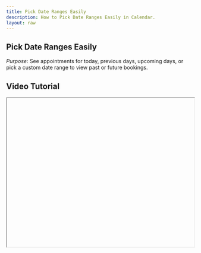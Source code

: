 ```yaml
---
title: Pick Date Ranges Easily
description: How to Pick Date Ranges Easily in Calendar.
layout: raw
---
```



<div className="mdx-content">

## Pick Date Ranges Easily



*Purpose*: See appointments for today, previous days, upcoming days, or pick a custom date range to view past or future bookings.

## Video Tutorial



<iframe
  width="100%"
  height="400"
  title="Pick date range tutorial"
  allowFullScreen
  className="rounded-lg"
/>

---

## Steps:



❶ **Open the Calendar**  
On the main dashboard, click on **Calendar** in the left-side menu.

❷ **Find the Date Controls**  
At the top-left of the calendar page, **below the filters**, you’ll see three date control buttons:
- **Previous**
- **Today**
- **Next**

❸ **View Previous Appointments**  
Click the **Previous** button to scroll back and view appointments from earlier days.

❹ **View Upcoming Appointments**  
Click the **Next** button to scroll ahead and see what’s coming up in the following days.

❺ **Jump to Today’s Appointments**  
The **Today** button is highlighted by default.  
If you’ve scrolled away, click it anytime to come back to today’s bookings.

❻ **Pick a Custom Date Range**  
In the **center-top of the calendar**, click on the displayed date (e.g., “15 Jun 2025”)  
A date picker opens. You can now select:
- A **start date** and an **end date**
- The calendar will refresh and display **appointments within that range**

---

**Tip for First-Time Users**:  
This is especially helpful when you're reviewing **past performance**, tracking **busy periods**, or checking **future availability**.

<div className="space-y-4 mt-6">

<div className="my-10 border-t border-gray-200" />

## More questions about this


</div>
<div className="space-y-4 mt-6">
  <details className="bg-white rounded-md p-4 border border-gray-300">
  <summary
    className="font-medium text-base text-gray-900"
    style={{
      backgroundColor: 'transparent',
      outline: 'none',
      cursor: 'pointer',
      userSelect: 'none',
      listStyle: 'none',
    }}
  >Can I view appointments from last month?</summary>
   <p className="mt-2 text-sm text-gray-700">
      Yes, use the date picker to go back and choose any range from the past.
    </p>
  </details>

  <details className="bg-white rounded-md p-4 border border-gray-300">
  <summary
    className="font-medium text-base text-gray-900"
    style={{
      backgroundColor: 'transparent',
      outline: 'none',
      cursor: 'pointer',
      userSelect: 'none',
      listStyle: 'none',
    }}
  >Does this affect my reports?</summary>
    <p className="mt-2 text-sm text-gray-700">
      No, this is only for viewing appointments. Reports are generated separately.
    </p>
  </details>
</div>
</div>

---

<div className="space-y-4 mt-6">

<div className="my-10 border-t border-gray-200" />

<div className="mdx-content mt-10">

Was this article helpful?

<div style={{ display: 'flex', gap: '1rem' }}>
  <button style={{ padding: '0.5rem', borderRadius: '9999px', backgroundColor: '#f0f0f0' }}>
    👍
  </button>
  <button style={{ padding: '0.5rem', borderRadius: '9999px', backgroundColor: '#f0f0f0' }}>
    👎
  </button>
</div>
</div>

---
</div>